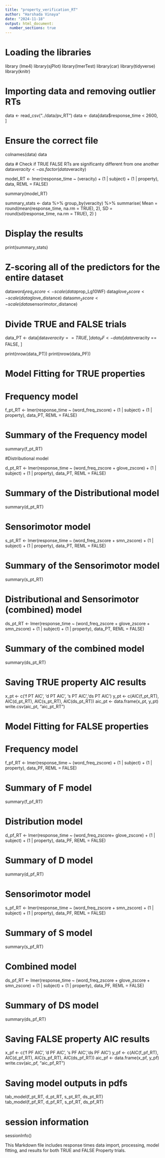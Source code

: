 ```yaml
---
title: "property_verification_RT"
author: "Harshada Vinaya"
date: "2024-11-18"
output: html_document:
  number_sections: true
---
```


# Loading the libraries 
library (lme4)
library(sjPlot)
library(lmerTest)
library(car)
library(tidyverse)
library(knitr)

# Importing data and removing outlier RTs
data <- read_csv("../data/pv_RT")
data <- data[data$response_time < 2600, ]

# Ensure the correct file
colnames(data)
data

data
# Check if TRUE FALSE RTs are significanty different from one another
data$veracity <- as.factor(data$veracity)

model_RT <- lmer(response_time ~ (veracity) 
                 + (1 | subject)
                 + (1 | property), 
                 data, REML = FALSE)

summary(model_RT)

summary_stats <- data %>%
  group_by(veracity) %>%
  summarise(
    Mean = round(mean(response_time, na.rm = TRUE), 2),
    SD = round(sd(response_time, na.rm = TRUE), 2)
  )

# Display the results
print(summary_stats)


# Z-scoring all of the predictors for the entire dataset
data$word_freq_zscore <- scale(data$prop_Lg10WF)
data$glove_zscore <- scale(data$glove_distance)
data$smn_zscore <- scale(data$sensorimotor_distance)


# Divide TRUE and FALSE trials
data_PT <- data[data$veracity == TRUE, ]
data_PF <- data[data$veracity == FALSE, ]

print(nrow(data_PT))
print(nrow(data_PF))


###########################################################################

# Model Fitting for TRUE properties 

# Frequency model

f_pt_RT <- lmer(response_time ~ (word_freq_zscore) 
                + (1 | subject) 
                + (1 | property), 
                data_PT, REML = FALSE)

# Summary of the Frequency model 
summary(f_pt_RT)

#Distributional model

d_pt_RT <- lmer(response_time ~ (word_freq_zscore + glove_zscore)
                + (1 | subject) 
                + (1 | property), 
                data_PT, REML = FALSE)

# Summary of the Distributional model
summary(d_pt_RT)


# Sensorimotor model

s_pt_RT <- lmer(response_time ~ (word_freq_zscore + smn_zscore) 
                + (1 | subject) 
                + (1 | property), 
                data_PT, REML = FALSE)

# Summary of the Sensorimotor model
summary(s_pt_RT)

# Distributional and Sensorimotor (combined) model

ds_pt_RT <- lmer(response_time ~ (word_freq_zscore + 
                              glove_zscore + 
                              smn_zscore)
                 + (1 | subject) 
                 + (1 | property), 
                 data_PT, REML = FALSE)

# Summary of the combined model
summary(ds_pt_RT)


###############################################################

# Saving TRUE property AIC results

x_pt <- c('f PT AIC', 'd PT AIC', 's PT AIC','ds PT AIC')
y_pt <- c(AIC(f_pt_RT), AIC(d_pt_RT), AIC(s_pt_RT), AIC(ds_pt_RT))
aic_pt <- data.frame(x_pt, y_pt)
write.csv(aic_pt, "aic_pt_RT")


# Model Fitting for FALSE properties

# Frequency model

f_pf_RT <- lmer(response_time ~ (word_freq_zscore) 
                + (1 | subject) 
                + (1 | property), 
                data_PF, REML = FALSE)

# Summary of F model
summary(f_pf_RT)


# Distribution model

d_pf_RT <- lmer(response_time ~ (word_freq_zscore+ glove_zscore)
                + (1 | subject) 
                + (1 | property), 
                data_PF, REML = FALSE)

# Summary of D model
summary(d_pf_RT)


# Sensorimotor model

s_pf_RT <- lmer(response_time ~ (word_freq_zscore + smn_zscore) 
                + (1 | subject) 
                + (1 | property), 
                data_PF, REML = FALSE)

# Summary of S model
summary(s_pf_RT)


# Combined model

ds_pf_RT <- lmer(response_time ~ (word_freq_zscore +
                              glove_zscore + 
                              smn_zscore)
                 + (1 | subject) 
                 + (1 | property), 
                 data_PF, REML = FALSE)

# Summary of DS model
summary(ds_pf_RT)

# Saving FALSE property AIC results
x_pf <- c('f PF AIC', 'd PF AIC', 's PF AIC','ds PF AIC')
y_pf <- c(AIC(f_pf_RT), AIC(d_pf_RT), AIC(s_pf_RT), AIC(ds_pf_RT))
aic_pf <- data.frame(x_pf, y_pf)
write.csv(aic_pf, "aic_pf_RT")


# Saving model outputs in pdfs
tab_model(f_pt_RT, d_pt_RT, s_pt_RT, ds_pt_RT)  
tab_model(f_pf_RT, d_pf_RT, s_pf_RT, ds_pf_RT)  

# session information 
sessionInfo()

This Markdown file includes response times data import, processing, model fitting, and results for both TRUE and FALSE Property trials.

